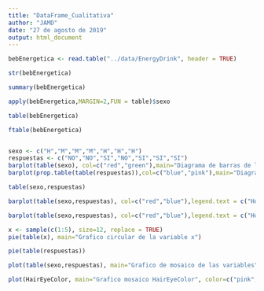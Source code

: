```yaml
---
title: "DataFrame_Cualitativa"
author: "JAMD"
date: "27 de agosto de 2019"
output: html_document
---
```


```r
bebEnergetica <- read.table("../data/EnergyDrink", header = TRUE)

str(bebEnergetica)

summary(bebEnergetica)

apply(bebEnergetica,MARGIN=2,FUN = table)$sexo

table(bebEnergetica)

ftable(bebEnergetica)


sexo <- c("H","M","M","M","H","H","H")
respuestas <- c("NO","NO","SI","NO","SI","SI","SI")
barplot(table(sexo), col=c("red","green"),main="Diagrama de barras de las frecuencias absolutas de la variable sexo",legend.text = c("Hombre","Mujer"))
barplot(prop.table(table(respuestas)),col=c("blue","pink"),main="Diagrama de barras de las frecuencias relativas de la variable respuestas", xlab = "Respuesta", ylab = "0-1",horiz=TRUE)

table(sexo,respuestas)

barplot(table(sexo,respuestas), col=c("red","blue"),legend.text = c("Hombre","Mujer"))

barplot(table(sexo,respuestas), col=c("red","blue"),legend.text = c("Hombre","Mujer"), beside = TRUE, names = c("Siuu","Nouu"))
```


```r
x <- sample(c(1:5), size=12, replace = TRUE)
pie(table(x), main="Grafico circular de la variable x")

pie(table(respuestas))
```



```r
plot(table(sexo,respuestas), main="Grafico de mosaico de las variables")

plot(HairEyeColor, main="Grafico mosaico HairEyeColor", color=c("pink","lightblue"))
```


